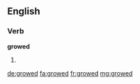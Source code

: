 ==English==

===Verb===
'''growed'''
# {{context|US|dialect}} {{en-past of|grow}}

[[de:growed]]
[[fa:growed]]
[[fr:growed]]
[[mg:growed]]